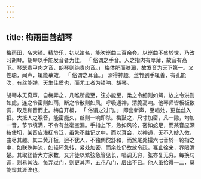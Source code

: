 ```yaml
---
---
---
```

title: 梅雨田善胡琴
---



梅雨田，名大锁。精於乐，初以笛名，能吹崑曲三百余套。以崑曲不盛於世，乃改习胡琴。胡琴以手能发音者为佳， 「 俗谓之手音。人之指肉有厚薄，故音有高下。琴瑟贵甲肉之音，胡琴则纯贵肉音。」 梅体肥而肤润，故发音为天下第一。又性聪，闻声，辄能摹效， 「 俗谓之耳音。」 深得神趣。丝竹到手辄善，有孔能吹，有丝能弹，天生佳质也，而尤工者为锁呐、胡琴。

胡琴本无奇声，自梅弄之，凡喉所能至，弦亦能至，柔之令细则如蝇，放之令洪则如虎，连之令密则如雨，断之令散则如风，呼吸通神，清脆高响。他琴师皆板板数调，取足和音而止。梅自开板， 「 俗谓之过门。」 即出新声，至唱处，更丝丝入扣。大抵人之喉音，能密能久，丝则一响即杀。梅鼓之，尺寸加密，凡一隙，均加一音，节节填满，不令有丝毫空漏。手指上下，急如风轮，密如蛇足，而某音应深按使切，某音应浅抚令泛，虽繁不胜记之中，而以耳会，以神通，无不入妙入微，曲尽其趣。其二黄开板，迥不犹人，不独倜傥舒和，而煞尾处撮六七音於一轮指之中，如联珠并流，如轻环急转，紧处加密，而余处仍故放令疏，戛止徐来，界限清楚。其取径皆大方家数，又非徒以繁弦急管见长，唱调无穷，弦亦复无穷。每换句调，则易其法，每弄过门，则更其声，五花八门，层出不已。他人虽拾得一二，莫能窥其涯涘也。